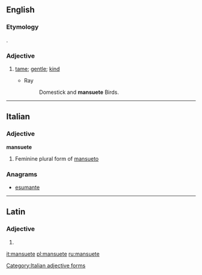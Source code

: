 ==English==

===Etymology===
{{etyl|la|en}} {{lena}} {{term|mansuetus|lang=la}}.

===Adjective===
{{en-adj}}

# {{obsolete}} [[tame]]; [[gentle]]; [[kind]]
#* Ray
#*: Domestick and '''mansuete''' Birds.

{{Webster 1913}}

----

==Italian==

===Adjective===
'''mansuete''' {{f}}

# Feminine plural form of [[mansueto]]

===Anagrams===
* [[esumante#Italian|esumante]]

[[Category:Italian adjective forms]]

----

==Latin==

===Adjective===
{{la-adj-form|mansuēte}}

# {{inflection of|mansuetus|mansuētus|voc|m|s|lang=la}}


[[it:mansuete]]
[[pl:mansuete]]
[[ru:mansuete]]